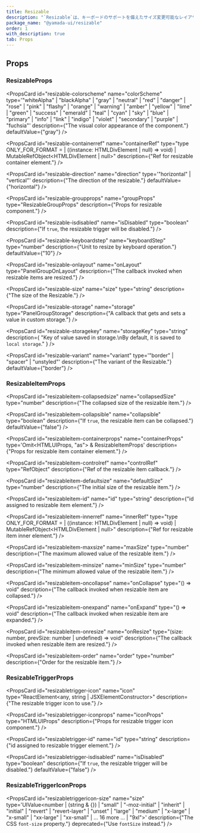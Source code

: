 ```yaml
---
title: Resizable
description: "`Resizable`は、キーボードのサポートを備えたサイズ変更可能なレイアウトコンポーネントです。"
package_name: "@yamada-ui/resizable"
order: 1
with_description: true
tab: Props
---
```


## Props

### ResizableProps

<PropsCard id="resizable-_accept" name="_accept" type="CSSUIObject" />

<PropsCard id="resizable-_active" name="_active" type="CSSUIObject" />

<PropsCard id="resizable-_after" name="_after" type="CSSUIObject" />

<PropsCard id="resizable-_anylink" name="_anyLink" type="CSSUIObject" />

<PropsCard id="resizable-_autofill" name="_autofill" type="CSSUIObject" />

<PropsCard id="resizable-_backdrop" name="_backdrop" type="CSSUIObject" />

<PropsCard id="resizable-_before" name="_before" type="CSSUIObject" />

<PropsCard id="resizable-_between" name="_between" type="CSSUIObject" />

<PropsCard id="resizable-_blank" name="_blank" type="CSSUIObject" />

<PropsCard id="resizable-_checked" name="_checked" type="CSSUIObject" />

<PropsCard id="resizable-_cue" name="_cue" type="CSSUIObject" />

<PropsCard id="resizable-_cueregion" name="_cueRegion" type="CSSUIObject" />

<PropsCard id="resizable-_dark" name="_dark" type="CSSUIObject" />

<PropsCard id="resizable-_default" name="_default" type="CSSUIObject" />

<PropsCard id="resizable-_disabled" name="_disabled" type="CSSUIObject" />

<PropsCard id="resizable-_empty" name="_empty" type="CSSUIObject" />

<PropsCard id="resizable-_enabled" name="_enabled" type="CSSUIObject" />

<PropsCard id="resizable-_end" name="_end" type="CSSUIObject" />

<PropsCard id="resizable-_even" name="_even" type="CSSUIObject" />

<PropsCard id="resizable-_expanded" name="_expanded" type="CSSUIObject" />

<PropsCard
  id="resizable-_fileselector"
  name="_fileSelector"
  type="CSSUIObject"
/>

<PropsCard id="resizable-_filled" name="_filled" type="CSSUIObject" />

<PropsCard id="resizable-_first" name="_first" type="CSSUIObject" />

<PropsCard id="resizable-_firstletter" name="_firstLetter" type="CSSUIObject" />

<PropsCard id="resizable-_firstline" name="_firstLine" type="CSSUIObject" />

<PropsCard id="resizable-_focus" name="_focus" type="CSSUIObject" />

<PropsCard
  id="resizable-_focusvisible"
  name="_focusVisible"
  type="CSSUIObject"
/>

<PropsCard id="resizable-_focuswithin" name="_focusWithin" type="CSSUIObject" />

<PropsCard id="resizable-_fullscreen" name="_fullScreen" type="CSSUIObject" />

<PropsCard id="resizable-_grabbed" name="_grabbed" type="CSSUIObject" />

<PropsCard id="resizable-_groupaccept" name="_groupAccept" type="CSSUIObject" />

<PropsCard id="resizable-_groupactive" name="_groupActive" type="CSSUIObject" />

<PropsCard id="resizable-_groupblank" name="_groupBlank" type="CSSUIObject" />

<PropsCard
  id="resizable-_groupchecked"
  name="_groupChecked"
  type="CSSUIObject"
/>

<PropsCard
  id="resizable-_groupdisabled"
  name="_groupDisabled"
  type="CSSUIObject"
/>

<PropsCard
  id="resizable-_groupenabled"
  name="_groupEnabled"
  type="CSSUIObject"
/>

<PropsCard
  id="resizable-_groupexpanded"
  name="_groupExpanded"
  type="CSSUIObject"
/>

<PropsCard id="resizable-_groupfocus" name="_groupFocus" type="CSSUIObject" />

<PropsCard
  id="resizable-_groupfocusvisible"
  name="_groupFocusVisible"
  type="CSSUIObject"
/>

<PropsCard
  id="resizable-_groupfocuswithin"
  name="_groupFocusWithin"
  type="CSSUIObject"
/>

<PropsCard
  id="resizable-_groupgrabbed"
  name="_groupGrabbed"
  type="CSSUIObject"
/>

<PropsCard
  id="resizable-_grouphorizontal"
  name="_groupHorizontal"
  type="CSSUIObject"
/>

<PropsCard id="resizable-_grouphover" name="_groupHover" type="CSSUIObject" />

<PropsCard id="resizable-_groupidle" name="_groupIdle" type="CSSUIObject" />

<PropsCard
  id="resizable-_groupinvalid"
  name="_groupInvalid"
  type="CSSUIObject"
/>

<PropsCard id="resizable-_grouploaded" name="_groupLoaded" type="CSSUIObject" />

<PropsCard
  id="resizable-_grouploading"
  name="_groupLoading"
  type="CSSUIObject"
/>

<PropsCard
  id="resizable-_groupoptional"
  name="_groupOptional"
  type="CSSUIObject"
/>

<PropsCard
  id="resizable-_groupplaceholdershown"
  name="_groupPlaceholderShown"
  type="CSSUIObject"
/>

<PropsCard
  id="resizable-_grouppressed"
  name="_groupPressed"
  type="CSSUIObject"
/>

<PropsCard
  id="resizable-_groupreadonly"
  name="_groupReadOnly"
  type="CSSUIObject"
/>

<PropsCard
  id="resizable-_groupreadwrite"
  name="_groupReadWrite"
  type="CSSUIObject"
/>

<PropsCard id="resizable-_groupreject" name="_groupReject" type="CSSUIObject" />

<PropsCard
  id="resizable-_grouprequired"
  name="_groupRequired"
  type="CSSUIObject"
/>

<PropsCard
  id="resizable-_groupselected"
  name="_groupSelected"
  type="CSSUIObject"
/>

<PropsCard
  id="resizable-_groupuserinvalid"
  name="_groupUserInvalid"
  type="CSSUIObject"
/>

<PropsCard id="resizable-_groupvalid" name="_groupValid" type="CSSUIObject" />

<PropsCard
  id="resizable-_groupvertical"
  name="_groupVertical"
  type="CSSUIObject"
/>

<PropsCard id="resizable-_hidden" name="_hidden" type="CSSUIObject" />

<PropsCard id="resizable-_holiday" name="_holiday" type="CSSUIObject" />

<PropsCard id="resizable-_horizontal" name="_horizontal" type="CSSUIObject" />

<PropsCard id="resizable-_hover" name="_hover" type="CSSUIObject" />

<PropsCard id="resizable-_idle" name="_idle" type="CSSUIObject" />

<PropsCard
  id="resizable-_indeterminate"
  name="_indeterminate"
  type="CSSUIObject"
/>

<PropsCard id="resizable-_inrange" name="_inRange" type="CSSUIObject" />

<PropsCard id="resizable-_invalid" name="_invalid" type="CSSUIObject" />

<PropsCard id="resizable-_last" name="_last" type="CSSUIObject" />

<PropsCard id="resizable-_light" name="_light" type="CSSUIObject" />

<PropsCard id="resizable-_link" name="_link" type="CSSUIObject" />

<PropsCard id="resizable-_loaded" name="_loaded" type="CSSUIObject" />

<PropsCard id="resizable-_loading" name="_loading" type="CSSUIObject" />

<PropsCard id="resizable-_marker" name="_marker" type="CSSUIObject" />

<PropsCard id="resizable-_mediadark" name="_mediaDark" type="CSSUIObject" />

<PropsCard id="resizable-_medialight" name="_mediaLight" type="CSSUIObject" />

<PropsCard
  id="resizable-_mediareducemotion"
  name="_mediaReduceMotion"
  type="CSSUIObject"
/>

<PropsCard id="resizable-_modal" name="_modal" type="CSSUIObject" />

<PropsCard
  id="resizable-_nativeactive"
  name="_nativeActive"
  type="CSSUIObject"
/>

<PropsCard
  id="resizable-_nativechecked"
  name="_nativeChecked"
  type="CSSUIObject"
/>

<PropsCard
  id="resizable-_nativedisabled"
  name="_nativeDisabled"
  type="CSSUIObject"
/>

<PropsCard id="resizable-_nativefocus" name="_nativeFocus" type="CSSUIObject" />

<PropsCard
  id="resizable-_nativefocusvisible"
  name="_nativeFocusVisible"
  type="CSSUIObject"
/>

<PropsCard
  id="resizable-_nativefocuswithin"
  name="_nativeFocusWithin"
  type="CSSUIObject"
/>

<PropsCard
  id="resizable-_nativehidden"
  name="_nativeHidden"
  type="CSSUIObject"
/>

<PropsCard id="resizable-_nativehover" name="_nativeHover" type="CSSUIObject" />

<PropsCard
  id="resizable-_nativereadonly"
  name="_nativeReadOnly"
  type="CSSUIObject"
/>

<PropsCard
  id="resizable-_nativetarget"
  name="_nativeTarget"
  type="CSSUIObject"
/>

<PropsCard id="resizable-_nativevalid" name="_nativeValid" type="CSSUIObject" />

<PropsCard id="resizable-_notfirst" name="_notFirst" type="CSSUIObject" />

<PropsCard id="resizable-_notlast" name="_notLast" type="CSSUIObject" />

<PropsCard id="resizable-_nottarget" name="_notTarget" type="CSSUIObject" />

<PropsCard id="resizable-_odd" name="_odd" type="CSSUIObject" />

<PropsCard id="resizable-_only" name="_only" type="CSSUIObject" />

<PropsCard id="resizable-_optional" name="_optional" type="CSSUIObject" />

<PropsCard id="resizable-_outrange" name="_outRange" type="CSSUIObject" />

<PropsCard id="resizable-_outside" name="_outside" type="CSSUIObject" />

<PropsCard id="resizable-_paused" name="_paused" type="CSSUIObject" />

<PropsCard id="resizable-_peeraccept" name="_peerAccept" type="CSSUIObject" />

<PropsCard id="resizable-_peeractive" name="_peerActive" type="CSSUIObject" />

<PropsCard id="resizable-_peerblank" name="_peerBlank" type="CSSUIObject" />

<PropsCard id="resizable-_peerchecked" name="_peerChecked" type="CSSUIObject" />

<PropsCard
  id="resizable-_peerdisabled"
  name="_peerDisabled"
  type="CSSUIObject"
/>

<PropsCard id="resizable-_peerenabled" name="_peerEnabled" type="CSSUIObject" />

<PropsCard
  id="resizable-_peerexpanded"
  name="_peerExpanded"
  type="CSSUIObject"
/>

<PropsCard id="resizable-_peerfocus" name="_peerFocus" type="CSSUIObject" />

<PropsCard
  id="resizable-_peerfocusvisible"
  name="_peerFocusVisible"
  type="CSSUIObject"
/>

<PropsCard
  id="resizable-_peerfocuswithin"
  name="_peerFocusWithin"
  type="CSSUIObject"
/>

<PropsCard id="resizable-_peergrabbed" name="_peerGrabbed" type="CSSUIObject" />

<PropsCard
  id="resizable-_peerhorizontal"
  name="_peerHorizontal"
  type="CSSUIObject"
/>

<PropsCard id="resizable-_peerhover" name="_peerHover" type="CSSUIObject" />

<PropsCard id="resizable-_peeridle" name="_peerIdle" type="CSSUIObject" />

<PropsCard id="resizable-_peerinvalid" name="_peerInvalid" type="CSSUIObject" />

<PropsCard id="resizable-_peerloaded" name="_peerLoaded" type="CSSUIObject" />

<PropsCard id="resizable-_peerloading" name="_peerLoading" type="CSSUIObject" />

<PropsCard
  id="resizable-_peeroptional"
  name="_peerOptional"
  type="CSSUIObject"
/>

<PropsCard
  id="resizable-_peerplaceholdershown"
  name="_peerPlaceholderShown"
  type="CSSUIObject"
/>

<PropsCard id="resizable-_peerpressed" name="_peerPressed" type="CSSUIObject" />

<PropsCard
  id="resizable-_peerreadonly"
  name="_peerReadOnly"
  type="CSSUIObject"
/>

<PropsCard
  id="resizable-_peerreadwrite"
  name="_peerReadWrite"
  type="CSSUIObject"
/>

<PropsCard id="resizable-_peerreject" name="_peerReject" type="CSSUIObject" />

<PropsCard
  id="resizable-_peerrequired"
  name="_peerRequired"
  type="CSSUIObject"
/>

<PropsCard
  id="resizable-_peerselected"
  name="_peerSelected"
  type="CSSUIObject"
/>

<PropsCard
  id="resizable-_peeruserinvalid"
  name="_peerUserInvalid"
  type="CSSUIObject"
/>

<PropsCard id="resizable-_peervalid" name="_peerValid" type="CSSUIObject" />

<PropsCard
  id="resizable-_peervertical"
  name="_peerVertical"
  type="CSSUIObject"
/>

<PropsCard id="resizable-_picture" name="_picture" type="CSSUIObject" />

<PropsCard id="resizable-_placeholder" name="_placeholder" type="CSSUIObject" />

<PropsCard
  id="resizable-_placeholdershown"
  name="_placeholderShown"
  type="CSSUIObject"
/>

<PropsCard id="resizable-_playing" name="_playing" type="CSSUIObject" />

<PropsCard id="resizable-_pressed" name="_pressed" type="CSSUIObject" />

<PropsCard id="resizable-_print" name="_print" type="CSSUIObject" />

<PropsCard id="resizable-_readonly" name="_readOnly" type="CSSUIObject" />

<PropsCard id="resizable-_readwrite" name="_readWrite" type="CSSUIObject" />

<PropsCard id="resizable-_reject" name="_reject" type="CSSUIObject" />

<PropsCard id="resizable-_required" name="_required" type="CSSUIObject" />

<PropsCard id="resizable-_ripple" name="_ripple" type="CSSUIObject" />

<PropsCard id="resizable-_scrollbar" name="_scrollbar" type="CSSUIObject" />

<PropsCard
  id="resizable-_scrollbarbutton"
  name="_scrollbarButton"
  type="CSSUIObject"
/>

<PropsCard
  id="resizable-_scrollbarcorner"
  name="_scrollbarCorner"
  type="CSSUIObject"
/>

<PropsCard
  id="resizable-_scrollbarthumb"
  name="_scrollbarThumb"
  type="CSSUIObject"
/>

<PropsCard
  id="resizable-_scrollbartrack"
  name="_scrollbarTrack"
  type="CSSUIObject"
/>

<PropsCard
  id="resizable-_scrollbartrackpiece"
  name="_scrollbarTrackPiece"
  type="CSSUIObject"
/>

<PropsCard id="resizable-_selected" name="_selected" type="CSSUIObject" />

<PropsCard id="resizable-_selection" name="_selection" type="CSSUIObject" />

<PropsCard id="resizable-_start" name="_start" type="CSSUIObject" />

<PropsCard id="resizable-_target" name="_target" type="CSSUIObject" />

<PropsCard id="resizable-_today" name="_today" type="CSSUIObject" />

<PropsCard id="resizable-_userinvalid" name="_userInvalid" type="CSSUIObject" />

<PropsCard id="resizable-_valid" name="_valid" type="CSSUIObject" />

<PropsCard id="resizable-_vertical" name="_vertical" type="CSSUIObject" />

<PropsCard id="resizable-_visited" name="_visited" type="CSSUIObject" />

<PropsCard id="resizable-_weekend" name="_weekend" type="CSSUIObject" />

<PropsCard
  id="resizable-colorscheme"
  name="colorScheme"
  type='"whiteAlpha" | "blackAlpha" | "gray" | "neutral" | "red" | "danger" | "rose" | "pink" | "flashy" | "orange" | "warning" | "amber" | "yellow" | "lime" | "green" | "success" | "emerald" | "teal" | "cyan" | "sky" | "blue" | "primary" | "info" | "link" | "indigo" | "violet" | "secondary" | "purple" | "fuchsia"'
  description={"The visual color appearance of the component."}
  defaultValue={"gray"}
/>

<PropsCard
  id="resizable-containerref"
  name="containerRef"
  type="type ONLY_FOR_FORMAT =
  | ((instance: HTMLDivElement | null) => void)
  | MutableRefObject<HTMLDivElement | null>"
  description={"Ref for resizable container element."}
/>

<PropsCard
  id="resizable-direction"
  name="direction"
  type='"horizontal" | "vertical"'
  description={"The direction of the resizable."}
  defaultValue={"horizontal"}
/>

<PropsCard
  id="resizable-groupprops"
  name="groupProps"
  type="ResizableGroupProps"
  description={"Props for resizable component."}
/>

<PropsCard
  id="resizable-isdisabled"
  name="isDisabled"
  type="boolean"
  description={"If `true`, the resizable trigger will be disabled."}
/>

<PropsCard
  id="resizable-keyboardstep"
  name="keyboardStep"
  type="number"
  description={"Unit to resize by keyboard operation."}
  defaultValue={"10"}
/>

<PropsCard
  id="resizable-onlayout"
  name="onLayout"
  type="PanelGroupOnLayout"
  description={"The callback invoked when resizable items are resized."}
/>

<PropsCard
  id="resizable-size"
  name="size"
  type="string"
  description={"The size of the Resizable."}
/>

<PropsCard
  id="resizable-storage"
  name="storage"
  type="PanelGroupStorage"
  description={"A callback that gets and sets a value in custom storage."}
/>

<PropsCard
  id="resizable-storagekey"
  name="storageKey"
  type="string"
  description={
    "Key of value saved in storage.\nBy default, it is saved to `local storage`."
  }
/>

<PropsCard
  id="resizable-variant"
  name="variant"
  type='"border" | "spacer" | "unstyled"'
  description={"The variant of the Resizable."}
  defaultValue={"border"}
/>

### ResizableItemProps

<PropsCard id="resizableitem-_accept" name="_accept" type="CSSUIObject" />

<PropsCard id="resizableitem-_active" name="_active" type="CSSUIObject" />

<PropsCard id="resizableitem-_after" name="_after" type="CSSUIObject" />

<PropsCard id="resizableitem-_anylink" name="_anyLink" type="CSSUIObject" />

<PropsCard id="resizableitem-_autofill" name="_autofill" type="CSSUIObject" />

<PropsCard id="resizableitem-_backdrop" name="_backdrop" type="CSSUIObject" />

<PropsCard id="resizableitem-_before" name="_before" type="CSSUIObject" />

<PropsCard id="resizableitem-_between" name="_between" type="CSSUIObject" />

<PropsCard id="resizableitem-_blank" name="_blank" type="CSSUIObject" />

<PropsCard id="resizableitem-_checked" name="_checked" type="CSSUIObject" />

<PropsCard id="resizableitem-_cue" name="_cue" type="CSSUIObject" />

<PropsCard id="resizableitem-_cueregion" name="_cueRegion" type="CSSUIObject" />

<PropsCard id="resizableitem-_dark" name="_dark" type="CSSUIObject" />

<PropsCard id="resizableitem-_default" name="_default" type="CSSUIObject" />

<PropsCard id="resizableitem-_disabled" name="_disabled" type="CSSUIObject" />

<PropsCard id="resizableitem-_empty" name="_empty" type="CSSUIObject" />

<PropsCard id="resizableitem-_enabled" name="_enabled" type="CSSUIObject" />

<PropsCard id="resizableitem-_end" name="_end" type="CSSUIObject" />

<PropsCard id="resizableitem-_even" name="_even" type="CSSUIObject" />

<PropsCard id="resizableitem-_expanded" name="_expanded" type="CSSUIObject" />

<PropsCard
  id="resizableitem-_fileselector"
  name="_fileSelector"
  type="CSSUIObject"
/>

<PropsCard id="resizableitem-_filled" name="_filled" type="CSSUIObject" />

<PropsCard id="resizableitem-_first" name="_first" type="CSSUIObject" />

<PropsCard
  id="resizableitem-_firstletter"
  name="_firstLetter"
  type="CSSUIObject"
/>

<PropsCard id="resizableitem-_firstline" name="_firstLine" type="CSSUIObject" />

<PropsCard id="resizableitem-_focus" name="_focus" type="CSSUIObject" />

<PropsCard
  id="resizableitem-_focusvisible"
  name="_focusVisible"
  type="CSSUIObject"
/>

<PropsCard
  id="resizableitem-_focuswithin"
  name="_focusWithin"
  type="CSSUIObject"
/>

<PropsCard
  id="resizableitem-_fullscreen"
  name="_fullScreen"
  type="CSSUIObject"
/>

<PropsCard id="resizableitem-_grabbed" name="_grabbed" type="CSSUIObject" />

<PropsCard
  id="resizableitem-_groupaccept"
  name="_groupAccept"
  type="CSSUIObject"
/>

<PropsCard
  id="resizableitem-_groupactive"
  name="_groupActive"
  type="CSSUIObject"
/>

<PropsCard
  id="resizableitem-_groupblank"
  name="_groupBlank"
  type="CSSUIObject"
/>

<PropsCard
  id="resizableitem-_groupchecked"
  name="_groupChecked"
  type="CSSUIObject"
/>

<PropsCard
  id="resizableitem-_groupdisabled"
  name="_groupDisabled"
  type="CSSUIObject"
/>

<PropsCard
  id="resizableitem-_groupenabled"
  name="_groupEnabled"
  type="CSSUIObject"
/>

<PropsCard
  id="resizableitem-_groupexpanded"
  name="_groupExpanded"
  type="CSSUIObject"
/>

<PropsCard
  id="resizableitem-_groupfocus"
  name="_groupFocus"
  type="CSSUIObject"
/>

<PropsCard
  id="resizableitem-_groupfocusvisible"
  name="_groupFocusVisible"
  type="CSSUIObject"
/>

<PropsCard
  id="resizableitem-_groupfocuswithin"
  name="_groupFocusWithin"
  type="CSSUIObject"
/>

<PropsCard
  id="resizableitem-_groupgrabbed"
  name="_groupGrabbed"
  type="CSSUIObject"
/>

<PropsCard
  id="resizableitem-_grouphorizontal"
  name="_groupHorizontal"
  type="CSSUIObject"
/>

<PropsCard
  id="resizableitem-_grouphover"
  name="_groupHover"
  type="CSSUIObject"
/>

<PropsCard id="resizableitem-_groupidle" name="_groupIdle" type="CSSUIObject" />

<PropsCard
  id="resizableitem-_groupinvalid"
  name="_groupInvalid"
  type="CSSUIObject"
/>

<PropsCard
  id="resizableitem-_grouploaded"
  name="_groupLoaded"
  type="CSSUIObject"
/>

<PropsCard
  id="resizableitem-_grouploading"
  name="_groupLoading"
  type="CSSUIObject"
/>

<PropsCard
  id="resizableitem-_groupoptional"
  name="_groupOptional"
  type="CSSUIObject"
/>

<PropsCard
  id="resizableitem-_groupplaceholdershown"
  name="_groupPlaceholderShown"
  type="CSSUIObject"
/>

<PropsCard
  id="resizableitem-_grouppressed"
  name="_groupPressed"
  type="CSSUIObject"
/>

<PropsCard
  id="resizableitem-_groupreadonly"
  name="_groupReadOnly"
  type="CSSUIObject"
/>

<PropsCard
  id="resizableitem-_groupreadwrite"
  name="_groupReadWrite"
  type="CSSUIObject"
/>

<PropsCard
  id="resizableitem-_groupreject"
  name="_groupReject"
  type="CSSUIObject"
/>

<PropsCard
  id="resizableitem-_grouprequired"
  name="_groupRequired"
  type="CSSUIObject"
/>

<PropsCard
  id="resizableitem-_groupselected"
  name="_groupSelected"
  type="CSSUIObject"
/>

<PropsCard
  id="resizableitem-_groupuserinvalid"
  name="_groupUserInvalid"
  type="CSSUIObject"
/>

<PropsCard
  id="resizableitem-_groupvalid"
  name="_groupValid"
  type="CSSUIObject"
/>

<PropsCard
  id="resizableitem-_groupvertical"
  name="_groupVertical"
  type="CSSUIObject"
/>

<PropsCard id="resizableitem-_hidden" name="_hidden" type="CSSUIObject" />

<PropsCard id="resizableitem-_holiday" name="_holiday" type="CSSUIObject" />

<PropsCard
  id="resizableitem-_horizontal"
  name="_horizontal"
  type="CSSUIObject"
/>

<PropsCard id="resizableitem-_hover" name="_hover" type="CSSUIObject" />

<PropsCard id="resizableitem-_idle" name="_idle" type="CSSUIObject" />

<PropsCard
  id="resizableitem-_indeterminate"
  name="_indeterminate"
  type="CSSUIObject"
/>

<PropsCard id="resizableitem-_inrange" name="_inRange" type="CSSUIObject" />

<PropsCard id="resizableitem-_invalid" name="_invalid" type="CSSUIObject" />

<PropsCard id="resizableitem-_last" name="_last" type="CSSUIObject" />

<PropsCard id="resizableitem-_light" name="_light" type="CSSUIObject" />

<PropsCard id="resizableitem-_link" name="_link" type="CSSUIObject" />

<PropsCard id="resizableitem-_loaded" name="_loaded" type="CSSUIObject" />

<PropsCard id="resizableitem-_loading" name="_loading" type="CSSUIObject" />

<PropsCard id="resizableitem-_marker" name="_marker" type="CSSUIObject" />

<PropsCard id="resizableitem-_mediadark" name="_mediaDark" type="CSSUIObject" />

<PropsCard
  id="resizableitem-_medialight"
  name="_mediaLight"
  type="CSSUIObject"
/>

<PropsCard
  id="resizableitem-_mediareducemotion"
  name="_mediaReduceMotion"
  type="CSSUIObject"
/>

<PropsCard id="resizableitem-_modal" name="_modal" type="CSSUIObject" />

<PropsCard
  id="resizableitem-_nativeactive"
  name="_nativeActive"
  type="CSSUIObject"
/>

<PropsCard
  id="resizableitem-_nativechecked"
  name="_nativeChecked"
  type="CSSUIObject"
/>

<PropsCard
  id="resizableitem-_nativedisabled"
  name="_nativeDisabled"
  type="CSSUIObject"
/>

<PropsCard
  id="resizableitem-_nativefocus"
  name="_nativeFocus"
  type="CSSUIObject"
/>

<PropsCard
  id="resizableitem-_nativefocusvisible"
  name="_nativeFocusVisible"
  type="CSSUIObject"
/>

<PropsCard
  id="resizableitem-_nativefocuswithin"
  name="_nativeFocusWithin"
  type="CSSUIObject"
/>

<PropsCard
  id="resizableitem-_nativehidden"
  name="_nativeHidden"
  type="CSSUIObject"
/>

<PropsCard
  id="resizableitem-_nativehover"
  name="_nativeHover"
  type="CSSUIObject"
/>

<PropsCard
  id="resizableitem-_nativereadonly"
  name="_nativeReadOnly"
  type="CSSUIObject"
/>

<PropsCard
  id="resizableitem-_nativetarget"
  name="_nativeTarget"
  type="CSSUIObject"
/>

<PropsCard
  id="resizableitem-_nativevalid"
  name="_nativeValid"
  type="CSSUIObject"
/>

<PropsCard id="resizableitem-_notfirst" name="_notFirst" type="CSSUIObject" />

<PropsCard id="resizableitem-_notlast" name="_notLast" type="CSSUIObject" />

<PropsCard id="resizableitem-_nottarget" name="_notTarget" type="CSSUIObject" />

<PropsCard id="resizableitem-_odd" name="_odd" type="CSSUIObject" />

<PropsCard id="resizableitem-_only" name="_only" type="CSSUIObject" />

<PropsCard id="resizableitem-_optional" name="_optional" type="CSSUIObject" />

<PropsCard id="resizableitem-_outrange" name="_outRange" type="CSSUIObject" />

<PropsCard id="resizableitem-_outside" name="_outside" type="CSSUIObject" />

<PropsCard id="resizableitem-_paused" name="_paused" type="CSSUIObject" />

<PropsCard
  id="resizableitem-_peeraccept"
  name="_peerAccept"
  type="CSSUIObject"
/>

<PropsCard
  id="resizableitem-_peeractive"
  name="_peerActive"
  type="CSSUIObject"
/>

<PropsCard id="resizableitem-_peerblank" name="_peerBlank" type="CSSUIObject" />

<PropsCard
  id="resizableitem-_peerchecked"
  name="_peerChecked"
  type="CSSUIObject"
/>

<PropsCard
  id="resizableitem-_peerdisabled"
  name="_peerDisabled"
  type="CSSUIObject"
/>

<PropsCard
  id="resizableitem-_peerenabled"
  name="_peerEnabled"
  type="CSSUIObject"
/>

<PropsCard
  id="resizableitem-_peerexpanded"
  name="_peerExpanded"
  type="CSSUIObject"
/>

<PropsCard id="resizableitem-_peerfocus" name="_peerFocus" type="CSSUIObject" />

<PropsCard
  id="resizableitem-_peerfocusvisible"
  name="_peerFocusVisible"
  type="CSSUIObject"
/>

<PropsCard
  id="resizableitem-_peerfocuswithin"
  name="_peerFocusWithin"
  type="CSSUIObject"
/>

<PropsCard
  id="resizableitem-_peergrabbed"
  name="_peerGrabbed"
  type="CSSUIObject"
/>

<PropsCard
  id="resizableitem-_peerhorizontal"
  name="_peerHorizontal"
  type="CSSUIObject"
/>

<PropsCard id="resizableitem-_peerhover" name="_peerHover" type="CSSUIObject" />

<PropsCard id="resizableitem-_peeridle" name="_peerIdle" type="CSSUIObject" />

<PropsCard
  id="resizableitem-_peerinvalid"
  name="_peerInvalid"
  type="CSSUIObject"
/>

<PropsCard
  id="resizableitem-_peerloaded"
  name="_peerLoaded"
  type="CSSUIObject"
/>

<PropsCard
  id="resizableitem-_peerloading"
  name="_peerLoading"
  type="CSSUIObject"
/>

<PropsCard
  id="resizableitem-_peeroptional"
  name="_peerOptional"
  type="CSSUIObject"
/>

<PropsCard
  id="resizableitem-_peerplaceholdershown"
  name="_peerPlaceholderShown"
  type="CSSUIObject"
/>

<PropsCard
  id="resizableitem-_peerpressed"
  name="_peerPressed"
  type="CSSUIObject"
/>

<PropsCard
  id="resizableitem-_peerreadonly"
  name="_peerReadOnly"
  type="CSSUIObject"
/>

<PropsCard
  id="resizableitem-_peerreadwrite"
  name="_peerReadWrite"
  type="CSSUIObject"
/>

<PropsCard
  id="resizableitem-_peerreject"
  name="_peerReject"
  type="CSSUIObject"
/>

<PropsCard
  id="resizableitem-_peerrequired"
  name="_peerRequired"
  type="CSSUIObject"
/>

<PropsCard
  id="resizableitem-_peerselected"
  name="_peerSelected"
  type="CSSUIObject"
/>

<PropsCard
  id="resizableitem-_peeruserinvalid"
  name="_peerUserInvalid"
  type="CSSUIObject"
/>

<PropsCard id="resizableitem-_peervalid" name="_peerValid" type="CSSUIObject" />

<PropsCard
  id="resizableitem-_peervertical"
  name="_peerVertical"
  type="CSSUIObject"
/>

<PropsCard id="resizableitem-_picture" name="_picture" type="CSSUIObject" />

<PropsCard
  id="resizableitem-_placeholder"
  name="_placeholder"
  type="CSSUIObject"
/>

<PropsCard
  id="resizableitem-_placeholdershown"
  name="_placeholderShown"
  type="CSSUIObject"
/>

<PropsCard id="resizableitem-_playing" name="_playing" type="CSSUIObject" />

<PropsCard id="resizableitem-_pressed" name="_pressed" type="CSSUIObject" />

<PropsCard id="resizableitem-_print" name="_print" type="CSSUIObject" />

<PropsCard id="resizableitem-_readonly" name="_readOnly" type="CSSUIObject" />

<PropsCard id="resizableitem-_readwrite" name="_readWrite" type="CSSUIObject" />

<PropsCard id="resizableitem-_reject" name="_reject" type="CSSUIObject" />

<PropsCard id="resizableitem-_required" name="_required" type="CSSUIObject" />

<PropsCard id="resizableitem-_ripple" name="_ripple" type="CSSUIObject" />

<PropsCard id="resizableitem-_scrollbar" name="_scrollbar" type="CSSUIObject" />

<PropsCard
  id="resizableitem-_scrollbarbutton"
  name="_scrollbarButton"
  type="CSSUIObject"
/>

<PropsCard
  id="resizableitem-_scrollbarcorner"
  name="_scrollbarCorner"
  type="CSSUIObject"
/>

<PropsCard
  id="resizableitem-_scrollbarthumb"
  name="_scrollbarThumb"
  type="CSSUIObject"
/>

<PropsCard
  id="resizableitem-_scrollbartrack"
  name="_scrollbarTrack"
  type="CSSUIObject"
/>

<PropsCard
  id="resizableitem-_scrollbartrackpiece"
  name="_scrollbarTrackPiece"
  type="CSSUIObject"
/>

<PropsCard id="resizableitem-_selected" name="_selected" type="CSSUIObject" />

<PropsCard id="resizableitem-_selection" name="_selection" type="CSSUIObject" />

<PropsCard id="resizableitem-_start" name="_start" type="CSSUIObject" />

<PropsCard id="resizableitem-_target" name="_target" type="CSSUIObject" />

<PropsCard id="resizableitem-_today" name="_today" type="CSSUIObject" />

<PropsCard
  id="resizableitem-_userinvalid"
  name="_userInvalid"
  type="CSSUIObject"
/>

<PropsCard id="resizableitem-_valid" name="_valid" type="CSSUIObject" />

<PropsCard id="resizableitem-_vertical" name="_vertical" type="CSSUIObject" />

<PropsCard id="resizableitem-_visited" name="_visited" type="CSSUIObject" />

<PropsCard id="resizableitem-_weekend" name="_weekend" type="CSSUIObject" />

<PropsCard id="resizableitem-as" name="as" type="keyof HTMLElementTagNameMap" />

<PropsCard
  id="resizableitem-collapsedsize"
  name="collapsedSize"
  type="number"
  description={"The collapsed size of the resizable item."}
/>

<PropsCard
  id="resizableitem-collapsible"
  name="collapsible"
  type="boolean"
  description={"If `true`, the resizable item can be collapsed."}
  defaultValue={"false"}
/>

<PropsCard
  id="resizableitem-containerprops"
  name="containerProps"
  type='Omit<HTMLUIProps, "as"> & ResizableItemProps'
  description={"Props for resizable item container element."}
/>

<PropsCard
  id="resizableitem-controlref"
  name="controlRef"
  type="RefObject<ResizableItemControl>"
  description={"Ref of the resizable item callback."}
/>

<PropsCard
  id="resizableitem-defaultsize"
  name="defaultSize"
  type="number"
  description={"The initial size of the resizable item."}
/>

<PropsCard
  id="resizableitem-id"
  name="id"
  type="string"
  description={"id assigned to resizable item element."}
/>

<PropsCard
  id="resizableitem-innerref"
  name="innerRef"
  type="type ONLY_FOR_FORMAT =
  | ((instance: HTMLDivElement | null) => void)
  | MutableRefObject<HTMLDivElement | null>"
  description={"Ref for resizable item inner element."}
/>

<PropsCard
  id="resizableitem-maxsize"
  name="maxSize"
  type="number"
  description={"The maximum allowed value of the resizable item."}
/>

<PropsCard
  id="resizableitem-minsize"
  name="minSize"
  type="number"
  description={"The minimum allowed value of the resizable item."}
/>

<PropsCard
  id="resizableitem-oncollapse"
  name="onCollapse"
  type="() => void"
  description={"The callback invoked when resizable item are collapsed."}
/>

<PropsCard
  id="resizableitem-onexpand"
  name="onExpand"
  type="() => void"
  description={"The callback invoked when resizable item are expanded."}
/>

<PropsCard
  id="resizableitem-onresize"
  name="onResize"
  type="(size: number, prevSize: number | undefined) => void"
  description={"The callback invoked when resizable item are resized."}
/>

<PropsCard
  id="resizableitem-order"
  name="order"
  type="number"
  description={"Order for the resizable item."}
/>

### ResizableTriggerProps

<PropsCard id="resizabletrigger-_accept" name="_accept" type="CSSUIObject" />

<PropsCard id="resizabletrigger-_active" name="_active" type="CSSUIObject" />

<PropsCard id="resizabletrigger-_after" name="_after" type="CSSUIObject" />

<PropsCard id="resizabletrigger-_anylink" name="_anyLink" type="CSSUIObject" />

<PropsCard
  id="resizabletrigger-_autofill"
  name="_autofill"
  type="CSSUIObject"
/>

<PropsCard
  id="resizabletrigger-_backdrop"
  name="_backdrop"
  type="CSSUIObject"
/>

<PropsCard id="resizabletrigger-_before" name="_before" type="CSSUIObject" />

<PropsCard id="resizabletrigger-_between" name="_between" type="CSSUIObject" />

<PropsCard id="resizabletrigger-_blank" name="_blank" type="CSSUIObject" />

<PropsCard id="resizabletrigger-_checked" name="_checked" type="CSSUIObject" />

<PropsCard id="resizabletrigger-_cue" name="_cue" type="CSSUIObject" />

<PropsCard
  id="resizabletrigger-_cueregion"
  name="_cueRegion"
  type="CSSUIObject"
/>

<PropsCard id="resizabletrigger-_dark" name="_dark" type="CSSUIObject" />

<PropsCard id="resizabletrigger-_default" name="_default" type="CSSUIObject" />

<PropsCard
  id="resizabletrigger-_disabled"
  name="_disabled"
  type="CSSUIObject"
/>

<PropsCard id="resizabletrigger-_empty" name="_empty" type="CSSUIObject" />

<PropsCard id="resizabletrigger-_enabled" name="_enabled" type="CSSUIObject" />

<PropsCard id="resizabletrigger-_end" name="_end" type="CSSUIObject" />

<PropsCard id="resizabletrigger-_even" name="_even" type="CSSUIObject" />

<PropsCard
  id="resizabletrigger-_expanded"
  name="_expanded"
  type="CSSUIObject"
/>

<PropsCard
  id="resizabletrigger-_fileselector"
  name="_fileSelector"
  type="CSSUIObject"
/>

<PropsCard id="resizabletrigger-_filled" name="_filled" type="CSSUIObject" />

<PropsCard id="resizabletrigger-_first" name="_first" type="CSSUIObject" />

<PropsCard
  id="resizabletrigger-_firstletter"
  name="_firstLetter"
  type="CSSUIObject"
/>

<PropsCard
  id="resizabletrigger-_firstline"
  name="_firstLine"
  type="CSSUIObject"
/>

<PropsCard id="resizabletrigger-_focus" name="_focus" type="CSSUIObject" />

<PropsCard
  id="resizabletrigger-_focusvisible"
  name="_focusVisible"
  type="CSSUIObject"
/>

<PropsCard
  id="resizabletrigger-_focuswithin"
  name="_focusWithin"
  type="CSSUIObject"
/>

<PropsCard
  id="resizabletrigger-_fullscreen"
  name="_fullScreen"
  type="CSSUIObject"
/>

<PropsCard id="resizabletrigger-_grabbed" name="_grabbed" type="CSSUIObject" />

<PropsCard
  id="resizabletrigger-_groupaccept"
  name="_groupAccept"
  type="CSSUIObject"
/>

<PropsCard
  id="resizabletrigger-_groupactive"
  name="_groupActive"
  type="CSSUIObject"
/>

<PropsCard
  id="resizabletrigger-_groupblank"
  name="_groupBlank"
  type="CSSUIObject"
/>

<PropsCard
  id="resizabletrigger-_groupchecked"
  name="_groupChecked"
  type="CSSUIObject"
/>

<PropsCard
  id="resizabletrigger-_groupdisabled"
  name="_groupDisabled"
  type="CSSUIObject"
/>

<PropsCard
  id="resizabletrigger-_groupenabled"
  name="_groupEnabled"
  type="CSSUIObject"
/>

<PropsCard
  id="resizabletrigger-_groupexpanded"
  name="_groupExpanded"
  type="CSSUIObject"
/>

<PropsCard
  id="resizabletrigger-_groupfocus"
  name="_groupFocus"
  type="CSSUIObject"
/>

<PropsCard
  id="resizabletrigger-_groupfocusvisible"
  name="_groupFocusVisible"
  type="CSSUIObject"
/>

<PropsCard
  id="resizabletrigger-_groupfocuswithin"
  name="_groupFocusWithin"
  type="CSSUIObject"
/>

<PropsCard
  id="resizabletrigger-_groupgrabbed"
  name="_groupGrabbed"
  type="CSSUIObject"
/>

<PropsCard
  id="resizabletrigger-_grouphorizontal"
  name="_groupHorizontal"
  type="CSSUIObject"
/>

<PropsCard
  id="resizabletrigger-_grouphover"
  name="_groupHover"
  type="CSSUIObject"
/>

<PropsCard
  id="resizabletrigger-_groupidle"
  name="_groupIdle"
  type="CSSUIObject"
/>

<PropsCard
  id="resizabletrigger-_groupinvalid"
  name="_groupInvalid"
  type="CSSUIObject"
/>

<PropsCard
  id="resizabletrigger-_grouploaded"
  name="_groupLoaded"
  type="CSSUIObject"
/>

<PropsCard
  id="resizabletrigger-_grouploading"
  name="_groupLoading"
  type="CSSUIObject"
/>

<PropsCard
  id="resizabletrigger-_groupoptional"
  name="_groupOptional"
  type="CSSUIObject"
/>

<PropsCard
  id="resizabletrigger-_groupplaceholdershown"
  name="_groupPlaceholderShown"
  type="CSSUIObject"
/>

<PropsCard
  id="resizabletrigger-_grouppressed"
  name="_groupPressed"
  type="CSSUIObject"
/>

<PropsCard
  id="resizabletrigger-_groupreadonly"
  name="_groupReadOnly"
  type="CSSUIObject"
/>

<PropsCard
  id="resizabletrigger-_groupreadwrite"
  name="_groupReadWrite"
  type="CSSUIObject"
/>

<PropsCard
  id="resizabletrigger-_groupreject"
  name="_groupReject"
  type="CSSUIObject"
/>

<PropsCard
  id="resizabletrigger-_grouprequired"
  name="_groupRequired"
  type="CSSUIObject"
/>

<PropsCard
  id="resizabletrigger-_groupselected"
  name="_groupSelected"
  type="CSSUIObject"
/>

<PropsCard
  id="resizabletrigger-_groupuserinvalid"
  name="_groupUserInvalid"
  type="CSSUIObject"
/>

<PropsCard
  id="resizabletrigger-_groupvalid"
  name="_groupValid"
  type="CSSUIObject"
/>

<PropsCard
  id="resizabletrigger-_groupvertical"
  name="_groupVertical"
  type="CSSUIObject"
/>

<PropsCard id="resizabletrigger-_hidden" name="_hidden" type="CSSUIObject" />

<PropsCard id="resizabletrigger-_holiday" name="_holiday" type="CSSUIObject" />

<PropsCard
  id="resizabletrigger-_horizontal"
  name="_horizontal"
  type="CSSUIObject"
/>

<PropsCard id="resizabletrigger-_hover" name="_hover" type="CSSUIObject" />

<PropsCard id="resizabletrigger-_idle" name="_idle" type="CSSUIObject" />

<PropsCard
  id="resizabletrigger-_indeterminate"
  name="_indeterminate"
  type="CSSUIObject"
/>

<PropsCard id="resizabletrigger-_inrange" name="_inRange" type="CSSUIObject" />

<PropsCard id="resizabletrigger-_invalid" name="_invalid" type="CSSUIObject" />

<PropsCard id="resizabletrigger-_last" name="_last" type="CSSUIObject" />

<PropsCard id="resizabletrigger-_light" name="_light" type="CSSUIObject" />

<PropsCard id="resizabletrigger-_link" name="_link" type="CSSUIObject" />

<PropsCard id="resizabletrigger-_loaded" name="_loaded" type="CSSUIObject" />

<PropsCard id="resizabletrigger-_loading" name="_loading" type="CSSUIObject" />

<PropsCard id="resizabletrigger-_marker" name="_marker" type="CSSUIObject" />

<PropsCard
  id="resizabletrigger-_mediadark"
  name="_mediaDark"
  type="CSSUIObject"
/>

<PropsCard
  id="resizabletrigger-_medialight"
  name="_mediaLight"
  type="CSSUIObject"
/>

<PropsCard
  id="resizabletrigger-_mediareducemotion"
  name="_mediaReduceMotion"
  type="CSSUIObject"
/>

<PropsCard id="resizabletrigger-_modal" name="_modal" type="CSSUIObject" />

<PropsCard
  id="resizabletrigger-_nativeactive"
  name="_nativeActive"
  type="CSSUIObject"
/>

<PropsCard
  id="resizabletrigger-_nativechecked"
  name="_nativeChecked"
  type="CSSUIObject"
/>

<PropsCard
  id="resizabletrigger-_nativedisabled"
  name="_nativeDisabled"
  type="CSSUIObject"
/>

<PropsCard
  id="resizabletrigger-_nativefocus"
  name="_nativeFocus"
  type="CSSUIObject"
/>

<PropsCard
  id="resizabletrigger-_nativefocusvisible"
  name="_nativeFocusVisible"
  type="CSSUIObject"
/>

<PropsCard
  id="resizabletrigger-_nativefocuswithin"
  name="_nativeFocusWithin"
  type="CSSUIObject"
/>

<PropsCard
  id="resizabletrigger-_nativehidden"
  name="_nativeHidden"
  type="CSSUIObject"
/>

<PropsCard
  id="resizabletrigger-_nativehover"
  name="_nativeHover"
  type="CSSUIObject"
/>

<PropsCard
  id="resizabletrigger-_nativereadonly"
  name="_nativeReadOnly"
  type="CSSUIObject"
/>

<PropsCard
  id="resizabletrigger-_nativetarget"
  name="_nativeTarget"
  type="CSSUIObject"
/>

<PropsCard
  id="resizabletrigger-_nativevalid"
  name="_nativeValid"
  type="CSSUIObject"
/>

<PropsCard
  id="resizabletrigger-_notfirst"
  name="_notFirst"
  type="CSSUIObject"
/>

<PropsCard id="resizabletrigger-_notlast" name="_notLast" type="CSSUIObject" />

<PropsCard
  id="resizabletrigger-_nottarget"
  name="_notTarget"
  type="CSSUIObject"
/>

<PropsCard id="resizabletrigger-_odd" name="_odd" type="CSSUIObject" />

<PropsCard id="resizabletrigger-_only" name="_only" type="CSSUIObject" />

<PropsCard
  id="resizabletrigger-_optional"
  name="_optional"
  type="CSSUIObject"
/>

<PropsCard
  id="resizabletrigger-_outrange"
  name="_outRange"
  type="CSSUIObject"
/>

<PropsCard id="resizabletrigger-_outside" name="_outside" type="CSSUIObject" />

<PropsCard id="resizabletrigger-_paused" name="_paused" type="CSSUIObject" />

<PropsCard
  id="resizabletrigger-_peeraccept"
  name="_peerAccept"
  type="CSSUIObject"
/>

<PropsCard
  id="resizabletrigger-_peeractive"
  name="_peerActive"
  type="CSSUIObject"
/>

<PropsCard
  id="resizabletrigger-_peerblank"
  name="_peerBlank"
  type="CSSUIObject"
/>

<PropsCard
  id="resizabletrigger-_peerchecked"
  name="_peerChecked"
  type="CSSUIObject"
/>

<PropsCard
  id="resizabletrigger-_peerdisabled"
  name="_peerDisabled"
  type="CSSUIObject"
/>

<PropsCard
  id="resizabletrigger-_peerenabled"
  name="_peerEnabled"
  type="CSSUIObject"
/>

<PropsCard
  id="resizabletrigger-_peerexpanded"
  name="_peerExpanded"
  type="CSSUIObject"
/>

<PropsCard
  id="resizabletrigger-_peerfocus"
  name="_peerFocus"
  type="CSSUIObject"
/>

<PropsCard
  id="resizabletrigger-_peerfocusvisible"
  name="_peerFocusVisible"
  type="CSSUIObject"
/>

<PropsCard
  id="resizabletrigger-_peerfocuswithin"
  name="_peerFocusWithin"
  type="CSSUIObject"
/>

<PropsCard
  id="resizabletrigger-_peergrabbed"
  name="_peerGrabbed"
  type="CSSUIObject"
/>

<PropsCard
  id="resizabletrigger-_peerhorizontal"
  name="_peerHorizontal"
  type="CSSUIObject"
/>

<PropsCard
  id="resizabletrigger-_peerhover"
  name="_peerHover"
  type="CSSUIObject"
/>

<PropsCard
  id="resizabletrigger-_peeridle"
  name="_peerIdle"
  type="CSSUIObject"
/>

<PropsCard
  id="resizabletrigger-_peerinvalid"
  name="_peerInvalid"
  type="CSSUIObject"
/>

<PropsCard
  id="resizabletrigger-_peerloaded"
  name="_peerLoaded"
  type="CSSUIObject"
/>

<PropsCard
  id="resizabletrigger-_peerloading"
  name="_peerLoading"
  type="CSSUIObject"
/>

<PropsCard
  id="resizabletrigger-_peeroptional"
  name="_peerOptional"
  type="CSSUIObject"
/>

<PropsCard
  id="resizabletrigger-_peerplaceholdershown"
  name="_peerPlaceholderShown"
  type="CSSUIObject"
/>

<PropsCard
  id="resizabletrigger-_peerpressed"
  name="_peerPressed"
  type="CSSUIObject"
/>

<PropsCard
  id="resizabletrigger-_peerreadonly"
  name="_peerReadOnly"
  type="CSSUIObject"
/>

<PropsCard
  id="resizabletrigger-_peerreadwrite"
  name="_peerReadWrite"
  type="CSSUIObject"
/>

<PropsCard
  id="resizabletrigger-_peerreject"
  name="_peerReject"
  type="CSSUIObject"
/>

<PropsCard
  id="resizabletrigger-_peerrequired"
  name="_peerRequired"
  type="CSSUIObject"
/>

<PropsCard
  id="resizabletrigger-_peerselected"
  name="_peerSelected"
  type="CSSUIObject"
/>

<PropsCard
  id="resizabletrigger-_peeruserinvalid"
  name="_peerUserInvalid"
  type="CSSUIObject"
/>

<PropsCard
  id="resizabletrigger-_peervalid"
  name="_peerValid"
  type="CSSUIObject"
/>

<PropsCard
  id="resizabletrigger-_peervertical"
  name="_peerVertical"
  type="CSSUIObject"
/>

<PropsCard id="resizabletrigger-_picture" name="_picture" type="CSSUIObject" />

<PropsCard
  id="resizabletrigger-_placeholder"
  name="_placeholder"
  type="CSSUIObject"
/>

<PropsCard
  id="resizabletrigger-_placeholdershown"
  name="_placeholderShown"
  type="CSSUIObject"
/>

<PropsCard id="resizabletrigger-_playing" name="_playing" type="CSSUIObject" />

<PropsCard id="resizabletrigger-_pressed" name="_pressed" type="CSSUIObject" />

<PropsCard id="resizabletrigger-_print" name="_print" type="CSSUIObject" />

<PropsCard
  id="resizabletrigger-_readonly"
  name="_readOnly"
  type="CSSUIObject"
/>

<PropsCard
  id="resizabletrigger-_readwrite"
  name="_readWrite"
  type="CSSUIObject"
/>

<PropsCard id="resizabletrigger-_reject" name="_reject" type="CSSUIObject" />

<PropsCard
  id="resizabletrigger-_required"
  name="_required"
  type="CSSUIObject"
/>

<PropsCard id="resizabletrigger-_ripple" name="_ripple" type="CSSUIObject" />

<PropsCard
  id="resizabletrigger-_scrollbar"
  name="_scrollbar"
  type="CSSUIObject"
/>

<PropsCard
  id="resizabletrigger-_scrollbarbutton"
  name="_scrollbarButton"
  type="CSSUIObject"
/>

<PropsCard
  id="resizabletrigger-_scrollbarcorner"
  name="_scrollbarCorner"
  type="CSSUIObject"
/>

<PropsCard
  id="resizabletrigger-_scrollbarthumb"
  name="_scrollbarThumb"
  type="CSSUIObject"
/>

<PropsCard
  id="resizabletrigger-_scrollbartrack"
  name="_scrollbarTrack"
  type="CSSUIObject"
/>

<PropsCard
  id="resizabletrigger-_scrollbartrackpiece"
  name="_scrollbarTrackPiece"
  type="CSSUIObject"
/>

<PropsCard
  id="resizabletrigger-_selected"
  name="_selected"
  type="CSSUIObject"
/>

<PropsCard
  id="resizabletrigger-_selection"
  name="_selection"
  type="CSSUIObject"
/>

<PropsCard id="resizabletrigger-_start" name="_start" type="CSSUIObject" />

<PropsCard id="resizabletrigger-_target" name="_target" type="CSSUIObject" />

<PropsCard id="resizabletrigger-_today" name="_today" type="CSSUIObject" />

<PropsCard
  id="resizabletrigger-_userinvalid"
  name="_userInvalid"
  type="CSSUIObject"
/>

<PropsCard id="resizabletrigger-_valid" name="_valid" type="CSSUIObject" />

<PropsCard
  id="resizabletrigger-_vertical"
  name="_vertical"
  type="CSSUIObject"
/>

<PropsCard id="resizabletrigger-_visited" name="_visited" type="CSSUIObject" />

<PropsCard id="resizabletrigger-_weekend" name="_weekend" type="CSSUIObject" />

<PropsCard
  id="resizabletrigger-as"
  name="as"
  type="keyof HTMLElementTagNameMap"
/>

<PropsCard
  id="resizabletrigger-icon"
  name="icon"
  type="ReactElement<any, string | JSXElementConstructor<any>>"
  description={"The resizable trigger icon to use."}
/>

<PropsCard
  id="resizabletrigger-iconprops"
  name="iconProps"
  type="HTMLUIProps"
  description={"Props for resizable trigger icon component."}
/>

<PropsCard
  id="resizabletrigger-id"
  name="id"
  type="string"
  description={"id assigned to resizable trigger element."}
/>

<PropsCard
  id="resizabletrigger-isdisabled"
  name="isDisabled"
  type="boolean"
  description={"If `true`, the resizable trigger will be disabled."}
  defaultValue={"false"}
/>

### ResizableTriggerIconProps

<PropsCard
  id="resizabletriggericon-_accept"
  name="_accept"
  type="CSSUIObject"
/>

<PropsCard
  id="resizabletriggericon-_active"
  name="_active"
  type="CSSUIObject"
/>

<PropsCard id="resizabletriggericon-_after" name="_after" type="CSSUIObject" />

<PropsCard
  id="resizabletriggericon-_anylink"
  name="_anyLink"
  type="CSSUIObject"
/>

<PropsCard
  id="resizabletriggericon-_autofill"
  name="_autofill"
  type="CSSUIObject"
/>

<PropsCard
  id="resizabletriggericon-_backdrop"
  name="_backdrop"
  type="CSSUIObject"
/>

<PropsCard
  id="resizabletriggericon-_before"
  name="_before"
  type="CSSUIObject"
/>

<PropsCard
  id="resizabletriggericon-_between"
  name="_between"
  type="CSSUIObject"
/>

<PropsCard id="resizabletriggericon-_blank" name="_blank" type="CSSUIObject" />

<PropsCard
  id="resizabletriggericon-_checked"
  name="_checked"
  type="CSSUIObject"
/>

<PropsCard id="resizabletriggericon-_cue" name="_cue" type="CSSUIObject" />

<PropsCard
  id="resizabletriggericon-_cueregion"
  name="_cueRegion"
  type="CSSUIObject"
/>

<PropsCard id="resizabletriggericon-_dark" name="_dark" type="CSSUIObject" />

<PropsCard
  id="resizabletriggericon-_default"
  name="_default"
  type="CSSUIObject"
/>

<PropsCard
  id="resizabletriggericon-_disabled"
  name="_disabled"
  type="CSSUIObject"
/>

<PropsCard id="resizabletriggericon-_empty" name="_empty" type="CSSUIObject" />

<PropsCard
  id="resizabletriggericon-_enabled"
  name="_enabled"
  type="CSSUIObject"
/>

<PropsCard id="resizabletriggericon-_end" name="_end" type="CSSUIObject" />

<PropsCard id="resizabletriggericon-_even" name="_even" type="CSSUIObject" />

<PropsCard
  id="resizabletriggericon-_expanded"
  name="_expanded"
  type="CSSUIObject"
/>

<PropsCard
  id="resizabletriggericon-_fileselector"
  name="_fileSelector"
  type="CSSUIObject"
/>

<PropsCard
  id="resizabletriggericon-_filled"
  name="_filled"
  type="CSSUIObject"
/>

<PropsCard id="resizabletriggericon-_first" name="_first" type="CSSUIObject" />

<PropsCard
  id="resizabletriggericon-_firstletter"
  name="_firstLetter"
  type="CSSUIObject"
/>

<PropsCard
  id="resizabletriggericon-_firstline"
  name="_firstLine"
  type="CSSUIObject"
/>

<PropsCard id="resizabletriggericon-_focus" name="_focus" type="CSSUIObject" />

<PropsCard
  id="resizabletriggericon-_focusvisible"
  name="_focusVisible"
  type="CSSUIObject"
/>

<PropsCard
  id="resizabletriggericon-_focuswithin"
  name="_focusWithin"
  type="CSSUIObject"
/>

<PropsCard
  id="resizabletriggericon-_fullscreen"
  name="_fullScreen"
  type="CSSUIObject"
/>

<PropsCard
  id="resizabletriggericon-_grabbed"
  name="_grabbed"
  type="CSSUIObject"
/>

<PropsCard
  id="resizabletriggericon-_groupaccept"
  name="_groupAccept"
  type="CSSUIObject"
/>

<PropsCard
  id="resizabletriggericon-_groupactive"
  name="_groupActive"
  type="CSSUIObject"
/>

<PropsCard
  id="resizabletriggericon-_groupblank"
  name="_groupBlank"
  type="CSSUIObject"
/>

<PropsCard
  id="resizabletriggericon-_groupchecked"
  name="_groupChecked"
  type="CSSUIObject"
/>

<PropsCard
  id="resizabletriggericon-_groupdisabled"
  name="_groupDisabled"
  type="CSSUIObject"
/>

<PropsCard
  id="resizabletriggericon-_groupenabled"
  name="_groupEnabled"
  type="CSSUIObject"
/>

<PropsCard
  id="resizabletriggericon-_groupexpanded"
  name="_groupExpanded"
  type="CSSUIObject"
/>

<PropsCard
  id="resizabletriggericon-_groupfocus"
  name="_groupFocus"
  type="CSSUIObject"
/>

<PropsCard
  id="resizabletriggericon-_groupfocusvisible"
  name="_groupFocusVisible"
  type="CSSUIObject"
/>

<PropsCard
  id="resizabletriggericon-_groupfocuswithin"
  name="_groupFocusWithin"
  type="CSSUIObject"
/>

<PropsCard
  id="resizabletriggericon-_groupgrabbed"
  name="_groupGrabbed"
  type="CSSUIObject"
/>

<PropsCard
  id="resizabletriggericon-_grouphorizontal"
  name="_groupHorizontal"
  type="CSSUIObject"
/>

<PropsCard
  id="resizabletriggericon-_grouphover"
  name="_groupHover"
  type="CSSUIObject"
/>

<PropsCard
  id="resizabletriggericon-_groupidle"
  name="_groupIdle"
  type="CSSUIObject"
/>

<PropsCard
  id="resizabletriggericon-_groupinvalid"
  name="_groupInvalid"
  type="CSSUIObject"
/>

<PropsCard
  id="resizabletriggericon-_grouploaded"
  name="_groupLoaded"
  type="CSSUIObject"
/>

<PropsCard
  id="resizabletriggericon-_grouploading"
  name="_groupLoading"
  type="CSSUIObject"
/>

<PropsCard
  id="resizabletriggericon-_groupoptional"
  name="_groupOptional"
  type="CSSUIObject"
/>

<PropsCard
  id="resizabletriggericon-_groupplaceholdershown"
  name="_groupPlaceholderShown"
  type="CSSUIObject"
/>

<PropsCard
  id="resizabletriggericon-_grouppressed"
  name="_groupPressed"
  type="CSSUIObject"
/>

<PropsCard
  id="resizabletriggericon-_groupreadonly"
  name="_groupReadOnly"
  type="CSSUIObject"
/>

<PropsCard
  id="resizabletriggericon-_groupreadwrite"
  name="_groupReadWrite"
  type="CSSUIObject"
/>

<PropsCard
  id="resizabletriggericon-_groupreject"
  name="_groupReject"
  type="CSSUIObject"
/>

<PropsCard
  id="resizabletriggericon-_grouprequired"
  name="_groupRequired"
  type="CSSUIObject"
/>

<PropsCard
  id="resizabletriggericon-_groupselected"
  name="_groupSelected"
  type="CSSUIObject"
/>

<PropsCard
  id="resizabletriggericon-_groupuserinvalid"
  name="_groupUserInvalid"
  type="CSSUIObject"
/>

<PropsCard
  id="resizabletriggericon-_groupvalid"
  name="_groupValid"
  type="CSSUIObject"
/>

<PropsCard
  id="resizabletriggericon-_groupvertical"
  name="_groupVertical"
  type="CSSUIObject"
/>

<PropsCard
  id="resizabletriggericon-_hidden"
  name="_hidden"
  type="CSSUIObject"
/>

<PropsCard
  id="resizabletriggericon-_holiday"
  name="_holiday"
  type="CSSUIObject"
/>

<PropsCard
  id="resizabletriggericon-_horizontal"
  name="_horizontal"
  type="CSSUIObject"
/>

<PropsCard id="resizabletriggericon-_hover" name="_hover" type="CSSUIObject" />

<PropsCard id="resizabletriggericon-_idle" name="_idle" type="CSSUIObject" />

<PropsCard
  id="resizabletriggericon-_indeterminate"
  name="_indeterminate"
  type="CSSUIObject"
/>

<PropsCard
  id="resizabletriggericon-_inrange"
  name="_inRange"
  type="CSSUIObject"
/>

<PropsCard
  id="resizabletriggericon-_invalid"
  name="_invalid"
  type="CSSUIObject"
/>

<PropsCard id="resizabletriggericon-_last" name="_last" type="CSSUIObject" />

<PropsCard id="resizabletriggericon-_light" name="_light" type="CSSUIObject" />

<PropsCard id="resizabletriggericon-_link" name="_link" type="CSSUIObject" />

<PropsCard
  id="resizabletriggericon-_loaded"
  name="_loaded"
  type="CSSUIObject"
/>

<PropsCard
  id="resizabletriggericon-_loading"
  name="_loading"
  type="CSSUIObject"
/>

<PropsCard
  id="resizabletriggericon-_marker"
  name="_marker"
  type="CSSUIObject"
/>

<PropsCard
  id="resizabletriggericon-_mediadark"
  name="_mediaDark"
  type="CSSUIObject"
/>

<PropsCard
  id="resizabletriggericon-_medialight"
  name="_mediaLight"
  type="CSSUIObject"
/>

<PropsCard
  id="resizabletriggericon-_mediareducemotion"
  name="_mediaReduceMotion"
  type="CSSUIObject"
/>

<PropsCard id="resizabletriggericon-_modal" name="_modal" type="CSSUIObject" />

<PropsCard
  id="resizabletriggericon-_nativeactive"
  name="_nativeActive"
  type="CSSUIObject"
/>

<PropsCard
  id="resizabletriggericon-_nativechecked"
  name="_nativeChecked"
  type="CSSUIObject"
/>

<PropsCard
  id="resizabletriggericon-_nativedisabled"
  name="_nativeDisabled"
  type="CSSUIObject"
/>

<PropsCard
  id="resizabletriggericon-_nativefocus"
  name="_nativeFocus"
  type="CSSUIObject"
/>

<PropsCard
  id="resizabletriggericon-_nativefocusvisible"
  name="_nativeFocusVisible"
  type="CSSUIObject"
/>

<PropsCard
  id="resizabletriggericon-_nativefocuswithin"
  name="_nativeFocusWithin"
  type="CSSUIObject"
/>

<PropsCard
  id="resizabletriggericon-_nativehidden"
  name="_nativeHidden"
  type="CSSUIObject"
/>

<PropsCard
  id="resizabletriggericon-_nativehover"
  name="_nativeHover"
  type="CSSUIObject"
/>

<PropsCard
  id="resizabletriggericon-_nativereadonly"
  name="_nativeReadOnly"
  type="CSSUIObject"
/>

<PropsCard
  id="resizabletriggericon-_nativetarget"
  name="_nativeTarget"
  type="CSSUIObject"
/>

<PropsCard
  id="resizabletriggericon-_nativevalid"
  name="_nativeValid"
  type="CSSUIObject"
/>

<PropsCard
  id="resizabletriggericon-_notfirst"
  name="_notFirst"
  type="CSSUIObject"
/>

<PropsCard
  id="resizabletriggericon-_notlast"
  name="_notLast"
  type="CSSUIObject"
/>

<PropsCard
  id="resizabletriggericon-_nottarget"
  name="_notTarget"
  type="CSSUIObject"
/>

<PropsCard id="resizabletriggericon-_odd" name="_odd" type="CSSUIObject" />

<PropsCard id="resizabletriggericon-_only" name="_only" type="CSSUIObject" />

<PropsCard
  id="resizabletriggericon-_optional"
  name="_optional"
  type="CSSUIObject"
/>

<PropsCard
  id="resizabletriggericon-_outrange"
  name="_outRange"
  type="CSSUIObject"
/>

<PropsCard
  id="resizabletriggericon-_outside"
  name="_outside"
  type="CSSUIObject"
/>

<PropsCard
  id="resizabletriggericon-_paused"
  name="_paused"
  type="CSSUIObject"
/>

<PropsCard
  id="resizabletriggericon-_peeraccept"
  name="_peerAccept"
  type="CSSUIObject"
/>

<PropsCard
  id="resizabletriggericon-_peeractive"
  name="_peerActive"
  type="CSSUIObject"
/>

<PropsCard
  id="resizabletriggericon-_peerblank"
  name="_peerBlank"
  type="CSSUIObject"
/>

<PropsCard
  id="resizabletriggericon-_peerchecked"
  name="_peerChecked"
  type="CSSUIObject"
/>

<PropsCard
  id="resizabletriggericon-_peerdisabled"
  name="_peerDisabled"
  type="CSSUIObject"
/>

<PropsCard
  id="resizabletriggericon-_peerenabled"
  name="_peerEnabled"
  type="CSSUIObject"
/>

<PropsCard
  id="resizabletriggericon-_peerexpanded"
  name="_peerExpanded"
  type="CSSUIObject"
/>

<PropsCard
  id="resizabletriggericon-_peerfocus"
  name="_peerFocus"
  type="CSSUIObject"
/>

<PropsCard
  id="resizabletriggericon-_peerfocusvisible"
  name="_peerFocusVisible"
  type="CSSUIObject"
/>

<PropsCard
  id="resizabletriggericon-_peerfocuswithin"
  name="_peerFocusWithin"
  type="CSSUIObject"
/>

<PropsCard
  id="resizabletriggericon-_peergrabbed"
  name="_peerGrabbed"
  type="CSSUIObject"
/>

<PropsCard
  id="resizabletriggericon-_peerhorizontal"
  name="_peerHorizontal"
  type="CSSUIObject"
/>

<PropsCard
  id="resizabletriggericon-_peerhover"
  name="_peerHover"
  type="CSSUIObject"
/>

<PropsCard
  id="resizabletriggericon-_peeridle"
  name="_peerIdle"
  type="CSSUIObject"
/>

<PropsCard
  id="resizabletriggericon-_peerinvalid"
  name="_peerInvalid"
  type="CSSUIObject"
/>

<PropsCard
  id="resizabletriggericon-_peerloaded"
  name="_peerLoaded"
  type="CSSUIObject"
/>

<PropsCard
  id="resizabletriggericon-_peerloading"
  name="_peerLoading"
  type="CSSUIObject"
/>

<PropsCard
  id="resizabletriggericon-_peeroptional"
  name="_peerOptional"
  type="CSSUIObject"
/>

<PropsCard
  id="resizabletriggericon-_peerplaceholdershown"
  name="_peerPlaceholderShown"
  type="CSSUIObject"
/>

<PropsCard
  id="resizabletriggericon-_peerpressed"
  name="_peerPressed"
  type="CSSUIObject"
/>

<PropsCard
  id="resizabletriggericon-_peerreadonly"
  name="_peerReadOnly"
  type="CSSUIObject"
/>

<PropsCard
  id="resizabletriggericon-_peerreadwrite"
  name="_peerReadWrite"
  type="CSSUIObject"
/>

<PropsCard
  id="resizabletriggericon-_peerreject"
  name="_peerReject"
  type="CSSUIObject"
/>

<PropsCard
  id="resizabletriggericon-_peerrequired"
  name="_peerRequired"
  type="CSSUIObject"
/>

<PropsCard
  id="resizabletriggericon-_peerselected"
  name="_peerSelected"
  type="CSSUIObject"
/>

<PropsCard
  id="resizabletriggericon-_peeruserinvalid"
  name="_peerUserInvalid"
  type="CSSUIObject"
/>

<PropsCard
  id="resizabletriggericon-_peervalid"
  name="_peerValid"
  type="CSSUIObject"
/>

<PropsCard
  id="resizabletriggericon-_peervertical"
  name="_peerVertical"
  type="CSSUIObject"
/>

<PropsCard
  id="resizabletriggericon-_picture"
  name="_picture"
  type="CSSUIObject"
/>

<PropsCard
  id="resizabletriggericon-_placeholder"
  name="_placeholder"
  type="CSSUIObject"
/>

<PropsCard
  id="resizabletriggericon-_placeholdershown"
  name="_placeholderShown"
  type="CSSUIObject"
/>

<PropsCard
  id="resizabletriggericon-_playing"
  name="_playing"
  type="CSSUIObject"
/>

<PropsCard
  id="resizabletriggericon-_pressed"
  name="_pressed"
  type="CSSUIObject"
/>

<PropsCard id="resizabletriggericon-_print" name="_print" type="CSSUIObject" />

<PropsCard
  id="resizabletriggericon-_readonly"
  name="_readOnly"
  type="CSSUIObject"
/>

<PropsCard
  id="resizabletriggericon-_readwrite"
  name="_readWrite"
  type="CSSUIObject"
/>

<PropsCard
  id="resizabletriggericon-_reject"
  name="_reject"
  type="CSSUIObject"
/>

<PropsCard
  id="resizabletriggericon-_required"
  name="_required"
  type="CSSUIObject"
/>

<PropsCard
  id="resizabletriggericon-_ripple"
  name="_ripple"
  type="CSSUIObject"
/>

<PropsCard
  id="resizabletriggericon-_scrollbar"
  name="_scrollbar"
  type="CSSUIObject"
/>

<PropsCard
  id="resizabletriggericon-_scrollbarbutton"
  name="_scrollbarButton"
  type="CSSUIObject"
/>

<PropsCard
  id="resizabletriggericon-_scrollbarcorner"
  name="_scrollbarCorner"
  type="CSSUIObject"
/>

<PropsCard
  id="resizabletriggericon-_scrollbarthumb"
  name="_scrollbarThumb"
  type="CSSUIObject"
/>

<PropsCard
  id="resizabletriggericon-_scrollbartrack"
  name="_scrollbarTrack"
  type="CSSUIObject"
/>

<PropsCard
  id="resizabletriggericon-_scrollbartrackpiece"
  name="_scrollbarTrackPiece"
  type="CSSUIObject"
/>

<PropsCard
  id="resizabletriggericon-_selected"
  name="_selected"
  type="CSSUIObject"
/>

<PropsCard
  id="resizabletriggericon-_selection"
  name="_selection"
  type="CSSUIObject"
/>

<PropsCard id="resizabletriggericon-_start" name="_start" type="CSSUIObject" />

<PropsCard
  id="resizabletriggericon-_target"
  name="_target"
  type="CSSUIObject"
/>

<PropsCard id="resizabletriggericon-_today" name="_today" type="CSSUIObject" />

<PropsCard
  id="resizabletriggericon-_userinvalid"
  name="_userInvalid"
  type="CSSUIObject"
/>

<PropsCard id="resizabletriggericon-_valid" name="_valid" type="CSSUIObject" />

<PropsCard
  id="resizabletriggericon-_vertical"
  name="_vertical"
  type="CSSUIObject"
/>

<PropsCard
  id="resizabletriggericon-_visited"
  name="_visited"
  type="CSSUIObject"
/>

<PropsCard
  id="resizabletriggericon-_weekend"
  name="_weekend"
  type="CSSUIObject"
/>

<PropsCard
  id="resizabletriggericon-size"
  name="size"
  type='UIValue<number | (string & {}) | "small" | "-moz-initial" | "inherit" | "initial" | "revert" | "revert-layer" | "unset" | "large" | "medium" | "x-large" | "x-small" | "xx-large" | "xx-small" | ... 16 more ... | "9xl">'
  description={"The CSS `font-size` property."}
  deprecated={"Use `fontSize` instead."}
/>
